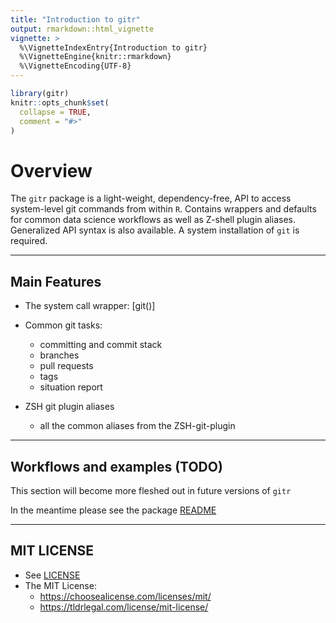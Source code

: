 ```yaml
---
title: "Introduction to gitr"
output: rmarkdown::html_vignette
vignette: >
  %\VignetteIndexEntry{Introduction to gitr}
  %\VignetteEngine{knitr::rmarkdown}
  %\VignetteEncoding{UTF-8}
---
```


```r
library(gitr)
knitr::opts_chunk$set(
  collapse = TRUE,
  comment = "#>"
)
```


# Overview

The `gitr` package is a light-weight, dependency-free, API to access
system-level git commands from within `R`. Contains wrappers
and defaults for common data science workflows as well as
Z-shell plugin aliases. Generalized API syntax is also available.
A system installation of `git` is required.



-------------------


## Main Features

* The system call wrapper: [git()]

* Common git tasks:
    + committing and commit stack
    + branches
    + pull requests
    + tags
    + situation report

* ZSH git plugin aliases
    + all the common aliases from the ZSH-git-plugin


----------------------

## Workflows and examples (TODO)
This section will become more fleshed out in future versions of `gitr`

In the meantime please see the package [README](https://github.com/stufield/gitr/blob/main/README.md)


---------------------

## MIT LICENSE

* See [LICENSE](https://github.com/stufield/gitr/blob/main/LICENSE.md)
* The MIT License:
  - [https://choosealicense.com/licenses/mit/](https://choosealicense.com/licenses/mit/)
  - [https://tldrlegal.com/license/mit-license/](https://tldrlegal.com/license/mit-license)

